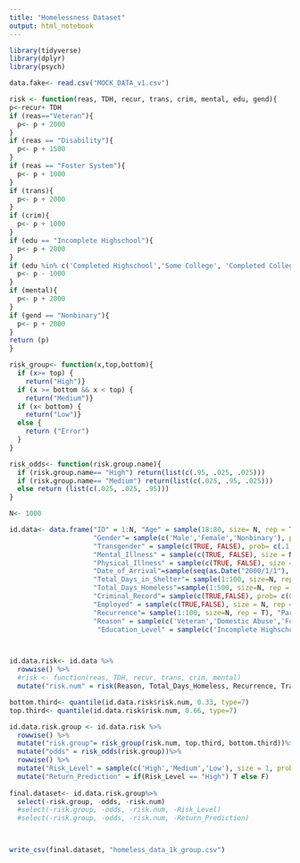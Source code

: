 ```yaml
---
title: "Homelessness Dataset"
output: html_notebook
---
```


```r
library(tidyverse)
library(dplyr)
library(psych)

data.fake<- read.csv("MOCK_DATA_v1.csv")

risk <- function(reas, TDH, recur, trans, crim, mental, edu, gend){
p<-recur+ TDH
if (reas=="Veteran"){
  p<- p + 2000
}
if (reas == "Disability"){
  p<- p + 1500
}
if (reas == "Foster System"){
  p<- p + 1000
}
if (trans){
  p<- p + 2000
}
if (crim){
  p<- p + 1000
}
if (edu == "Incomplete Highschool"){
  p<- p + 2000
}
if (edu %in% c('Completed Highschool','Some College', 'Completed College')){
  p<- p - 1000
}
if (mental){
  p<- p + 2000
}
if (gend == "Nonbinary"){
  p<- p + 2000
}
return (p)
}

```

```r
risk_group<- function(x,top,bottom){
  if (x>= top) {
    return("High")}
  if (x >= bottom && x < top) {
    return("Medium")}
  if (x< bottom) {
    return("Low")}
  else {
    return ("Error")
  }
}

risk_odds<- function(risk.group.name){
  if (risk.group.name== "High") return(list(c(.95, .025, .025)))
  if (risk.group.name== "Medium") return(list(c(.025, .95, .025)))
  else return (list(c(.025, .025, .95)))
}

N<- 1000

id.data<- data.frame("ID" = 1:N, "Age" = sample(18:80, size= N, rep = T),
                     "Gender"= sample(c('Male','Female','Nonbinary'), prob = c(.45,.45,.1), size = N, rep = T),
                     "Transgender" = sample(c(TRUE, FALSE), prob= c(.1,.9), size = N, rep = T),
                     "Mental_Illness" = sample(c(TRUE, FALSE), size = N, rep = T),
                     "Physical_Illness" = sample(c(TRUE, FALSE), size = N, rep = T),
                     "Date_of_Arrival"=sample(seq(as.Date("2000/1/1"), as.Date("2021/1/1"), by="years"), size= N, replace = T), 
                     "Total_Days_in_Shelter"= sample(1:100, size=N, rep = T), 
                     "Total_Days_Homeless"=sample(1:500, size=N, rep = T), 
                     "Criminal_Record"= sample(c(TRUE,FALSE), prob= c(0.25, 0.75), size = N, rep = T),
                     "Employed" = sample(c(TRUE,FALSE), size = N, rep = T),
                     "Recurrence"= sample(1:100, size=N, rep = T), "Party_Size"=sample(1:5, size=N, rep = T),
                     "Reason" = sample(c('Veteran','Domestic Abuse','Foster System', 'Disability'), size = N, rep = T),
                      "Education_Level" = sample(c('Incomplete Highschool','Completed Highschool','Some College', 'Completed College'), prob=c(.80, .1, .05, .05), size = N, rep = T))



id.data.risk<- id.data %>%
  rowwise() %>% 
  #risk <- function(reas, TDH, recur, trans, crim, mental)
  mutate("risk.num" = risk(Reason, Total_Days_Homeless, Recurrence, Transgender, Criminal_Record, Mental_Illness, Education_Level, Gender))

bottom.third<- quantile(id.data.risk$risk.num, 0.33, type=7)
top.third<- quantile(id.data.risk$risk.num, 0.66, type=7)

id.data.risk.group <- id.data.risk %>%
  rowwise() %>% 
  mutate("risk.group"= risk_group(risk.num, top.third, bottom.third))%>%
  mutate("odds" = risk_odds(risk.group))%>%
  rowwise() %>% 
  mutate("Risk_Level" = sample(c('High','Medium','Low'), size = 1, prob=odds, rep= T))%>%
  mutate("Return_Prediction" = if(Risk_Level == "High") T else F)
  
final.dataset<- id.data.risk.group%>%  
  select(-risk.group, -odds, -risk.num)
  #select(-risk.group, -odds, -risk.num, -Risk_Level)
  #select(-risk.group, -odds, -risk.num, -Return_Prediction)



write_csv(final.dataset, "homeless_data_1k_group.csv")
```

